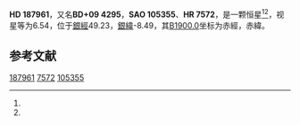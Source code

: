 {{Starbox begin
| name = HD 187961
}}
{{Starbox observe
| epoch = [[J2000.0|J2000.0]]
| constell = {{星座名待查}}<ref name=SIMBAD>{{cite web
 | url=http://simbad.u-strasbg.fr/simbad/sim-id?Ident=HR+7572
 | title =Pulsating variable Star
 | publisher=Centre de Données astronomiques de Strasbourg
 | work=SIMBAD
 | accessdate=2012-07-13}}</ref><ref name=DATA>{{cite web
 | url=http://vizier.u-strasbg.fr/viz-bin/VizieR-5?-out.add=.&-source=5050&-corr=PK=HR&-out.max=9999&HR=7572
 | title=VizieR Detailed Page
 | accessdate=2012-07-13
 | archive-date=2016-03-05
 | archive-url=https://web.archive.org/web/20160305004045/http://vizier.u-strasbg.fr/viz-bin/VizieR-5?-out.add=.&-source=5050&-corr=PK=HR&-out.max=9999&HR=7572
 | dead-url=no
 }}</ref>
| 星官 = 
| ra = {{RA|19|52|15.6}}<ref name=SIMBAD /><ref name=DATA />
| dec = {{DEC|+10|21|5}}<ref name=SIMBAD /><ref name=DATA />
| appmag_v = 6.54<ref name=SIMBAD /><ref name=DATA />
}}
{{Starbox character
| class = B7V<ref name=SIMBAD /><ref name=DATA />
| b-v = -0.01<ref name=SIMBAD /><ref name=DATA />
| u-b = -0.38<ref name=SIMBAD /><ref name=DATA />
| r-i = <ref name=SIMBAD /><ref name=DATA />
| variable = 
}}
{{Starbox astrometry
| radial_v = -0.38
| prop_mo_ra = -13
| parallax = 
| p_error = 
}}
{{Starbox catalog
| names =BD+09 4295，[[SAO星表|SAO]] 105355，[[HD星表|HD]] 187961，[[HR星表|HR]] 7572}}
{{Starbox reference |Simbad=HR+7572}}
{{Starbox end}}

'''HD 187961'''，又名'''BD+09 4295'''，'''SAO 105355'''、'''HR 7572'''，是一颗恒星<ref name=SIMBAD /><ref name=DATA />，视星等为6.54，位于[[銀道座標系|銀經]]49.23，[[銀道座標系|銀緯]]-8.49，其[[B1900.0|B1900.0]]坐标为赤經{{RA|19|47|29.5}}，赤緯{{DEC|+10|-8.49|42}}。

== 参考文献 ==
{{reflist}}

{{star-stub}}

[[Category:HD和HDE天體|187961]]
[[Category:HR天體|7572]]
[[Category:SAO天體|105355]]